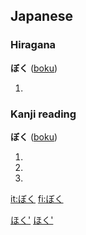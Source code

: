 ==Japanese==
{{ja-attention|Hiragana header should be replaced with POS header|key=p}}
===Hiragana===
'''ぼく''' ([[boku]])

# {{japdef|僕|[[I]] (male), [[manservant]]}}


===Kanji reading===
'''ぼく''' ([[boku]])

# {{japdef|卜|[[divining]], [[telling]] [[a]] [[fortune]], [[predicting]], [[choosing]], [[settling]], [[fixing]]}}
# {{japdef|目|[[eye]], [[look]], [[see]], [[division]]}}
# {{japdef|撲|[[hit]], [[strike]]}}

[[Category:Japanese hiragana|ほく']]
[[Category:Kanji reading|ほく']]

[[it:ぼく]]
[[fi:ぼく]]